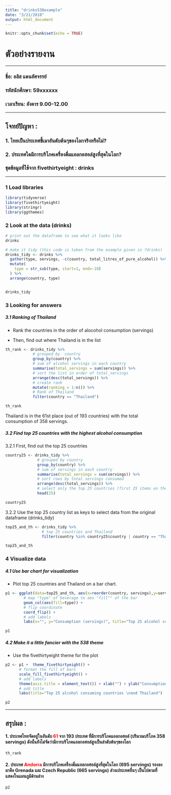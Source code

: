 ```yaml
---
title: "drinks538example"
date: "3/21/2018"
output: html_document
---
```


```r
knitr::opts_chunk$set(echo = TRUE)
```

# ตัวอย่างรายงาน

***
### ชื่อ:    อลิส แดนอัศจรรย์ 

### รหัสนักศึกษา:   59xxxxxx

### เวลาเรียน: อังคาร 9.00-12.00 
***

## โจทย์ปัญหา  :
### 1. ไทยเป็นประเทศขี้เมาอันดับต้นๆของโลกจริงหรือไม่? 
### 2. ประเทศใดมีการบริโภคเครื่องดื่มแอลกอฮอล์สูงที่สุดในโลก?

### ชุดข้อมูลที่ใช้จาก  fivethirtyeight : drinks

*** 

### 1 Load libraries

```r
library(tidyverse)
library(fivethirtyeight)
library(stringr)
library(ggthemes)
```

### 2 Look at the data (drinks) 

```r
# print out the dataframe to see what it looks like
drinks

# make it tidy (this code is taken from the example given in ?drinks)
drinks_tidy <- drinks %>%
  gather(type, servings, -c(country, total_litres_of_pure_alcohol)) %>%
  mutate(
    type = str_sub(type, start=1, end=-10)
  ) %>%
  arrange(country, type)


drinks_tidy
```


### 3 Looking for answers


##### 3.1 Ranking of Thailand

* Rank the countries in the order of alocohol consumption (servings) 

* Then, find out where Thailand is in the list

```r
th_rank <- drinks_tidy %>%
            # grouped by  country 
            group_by(country) %>% 
            # sum of alcohol servings in each country
            summarise(total_servings = sum(servings)) %>%
            # sort the list in order of total_servings
            arrange(desc(total_servings)) %>%
            # create rank
            mutate(ranking = 1:n()) %>%
            # Rank of Thailand
            filter(country == "Thailand")

th_rank 
```

Thailand is in the 61st place (out of 193 countries) with the total consumption of 358 servings. 

##### 3.2 Find top 25 countries with the highest alcohol consumption

3.2.1 First, find out the top 25 countries

```r
country25 <- drinks_tidy %>%
              # grouped by country
              group_by(country) %>% 
              # sum of servings in each country
              summarise(total_servings = sum(servings)) %>%
              # sort rows by total servings consumed
              arrange(desc(total_servings)) %>%
              # select only the top 25 countries (first 25 items on the list)
              head(25) 

country25
```

3.2.2 Use the top 25 country list as keys to select data from the original dataframe (drinks_tidy)

```r
top25_and_th <- drinks_tidy %>%
                # top 25 countries and Thailand
                filter(country %in% country25$country | country == "Thailand") 

top25_and_th
```


### 4 Visualize data

##### 4.1  Use bar chart for visualization 

* Plot top 25 countries and Thailand on a bar chart.

```r
p1 <- ggplot(data=top25_and_th, aes(x=reorder(country, servings),y=servings)) +
        # map "type" of beverage to aes "fill"" of the bar 
        geom_col(aes(fill=type)) + 
        # flip coordinate 
        coord_flip() +
        # add labels
        labs(x="", y="Consumption (servings)", title="Top 25 alcohol consuming countries \nand Thailand")

p1 
```

##### 4.2 Make it a little fancier with the 538 theme

* Use the fivethirtyeight theme for the plot

```r
p2 <- p1 +  theme_fivethirtyeight() + 
      # format the fill of bars
      scale_fill_fivethirtyeight() +
      # add labels
      theme(axis.title = element_text()) + xlab("") + ylab("Consumption (servings)") +
      # add title
      labs(title="Top 25 alcohol consuming countries \nand Thailand") 

p2
```

***

## สรุปผล : 

#### 1. ประเทศไทยจัดอยู่ในอันดับ <span style="color:red">61</span> จาก 193 ประเทศ ที่มีการบริโภคแอลกอฮอล์  (ปริมาณบริโภค 358 servings) ดังนั้นยังไม่จัดว่ามีการบริโภคแอลกอฮอล์สูงเป็นลำดับต้นๆของโลก  
```r
th_rank
```

#### 2. ประเทศ <span style="color:red">Andorra</span> มีการบริโภคเครื่องดื่มแอลกอฮอล์สูงที่สุดในโลก (695 servings)  รองลงมาคือ  Grenada และ Czech Republic (665 servings)  ส่วนประเทศอื่นๆ เป็นไปตามที่แสดงในแผนภูมิด้านล่าง 

```r
p2
```




